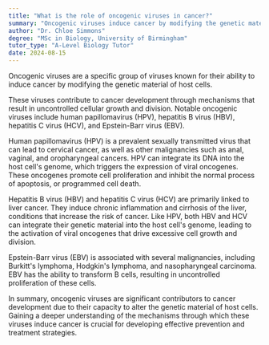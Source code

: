 ```yaml
---
title: "What is the role of oncogenic viruses in cancer?"
summary: "Oncogenic viruses induce cancer by modifying the genetic material of host cells, leading to uncontrolled cell growth and tumor development."
author: "Dr. Chloe Simmons"
degree: "MSc in Biology, University of Birmingham"
tutor_type: "A-Level Biology Tutor"
date: 2024-08-15
---
```


Oncogenic viruses are a specific group of viruses known for their ability to induce cancer by modifying the genetic material of host cells.

These viruses contribute to cancer development through mechanisms that result in uncontrolled cellular growth and division. Notable oncogenic viruses include human papillomavirus (HPV), hepatitis B virus (HBV), hepatitis C virus (HCV), and Epstein-Barr virus (EBV).

Human papillomavirus (HPV) is a prevalent sexually transmitted virus that can lead to cervical cancer, as well as other malignancies such as anal, vaginal, and oropharyngeal cancers. HPV can integrate its DNA into the host cell's genome, which triggers the expression of viral oncogenes. These oncogenes promote cell proliferation and inhibit the normal process of apoptosis, or programmed cell death.

Hepatitis B virus (HBV) and hepatitis C virus (HCV) are primarily linked to liver cancer. They induce chronic inflammation and cirrhosis of the liver, conditions that increase the risk of cancer. Like HPV, both HBV and HCV can integrate their genetic material into the host cell's genome, leading to the activation of viral oncogenes that drive excessive cell growth and division.

Epstein-Barr virus (EBV) is associated with several malignancies, including Burkitt's lymphoma, Hodgkin's lymphoma, and nasopharyngeal carcinoma. EBV has the ability to transform B cells, resulting in uncontrolled proliferation of these cells.

In summary, oncogenic viruses are significant contributors to cancer development due to their capacity to alter the genetic material of host cells. Gaining a deeper understanding of the mechanisms through which these viruses induce cancer is crucial for developing effective prevention and treatment strategies.
    